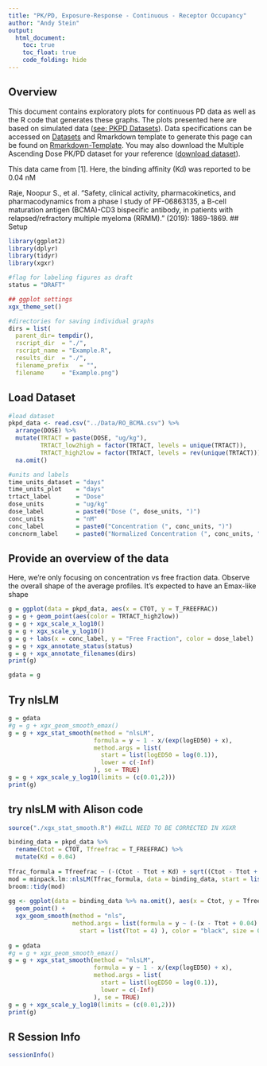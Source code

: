 ```yaml
---
title: "PK/PD, Exposure-Response - Continuous - Receptor Occupancy"
author: "Andy Stein"
output:
  html_document:
    toc: true
    toc_float: true
    code_folding: hide
---
```


## Overview
<!--START_EXPLANATION-->
This document contains exploratory plots for continuous PD data as well as the R code that generates these graphs. The plots presented here are based on simulated data ([see: PKPD Datasets](PKPD_Datasets.html)). Data specifications can be accessed on [Datasets](Datasets.html) and Rmarkdown template to generate this page can be found on [Rmarkdown-Template](Rmarkdown/Multiple_Ascending_Dose_PKPD_continuous.Rmd). You may also download the Multiple Ascending Dose PK/PD dataset for your reference ([download dataset](Data/RO_BCMA.csv)).

This data came from [1].  Here, the binding affinity (Kd) was reported to be 0.04 nM

Raje, Noopur S., et al. "Safety, clinical activity, pharmacokinetics, and pharmacodynamics from a phase I study of PF-06863135, a B-cell maturation antigen (BCMA)-CD3 bispecific antibody, in patients with relapsed/refractory multiple myeloma (RRMM)." (2019): 1869-1869.
<!--END_EXPLANATION-->
## Setup

```r
library(ggplot2)
library(dplyr)
library(tidyr)
library(xgxr)

#flag for labeling figures as draft
status = "DRAFT"

## ggplot settings
xgx_theme_set()

#directories for saving individual graphs
dirs = list(
  parent_dir= tempdir(),
  rscript_dir  = "./",
  rscript_name = "Example.R",
  results_dir  = "./",
  filename_prefix   = "",
  filename     = "Example.png")
```

## Load Dataset

```r
#load dataset
pkpd_data <- read.csv("../Data/RO_BCMA.csv") %>%
  arrange(DOSE) %>%
  mutate(TRTACT = paste(DOSE, "ug/kg"),
         TRTACT_low2high = factor(TRTACT, levels = unique(TRTACT)), 
         TRTACT_high2low = factor(TRTACT, levels = rev(unique(TRTACT)))) %>%
  na.omit()

#units and labels
time_units_dataset = "days"
time_units_plot    = "days"
trtact_label       = "Dose"
dose_units         = "ug/kg"
dose_label         = paste0("Dose (", dose_units, ")")
conc_units         = "nM"
conc_label         = paste0("Concentration (", conc_units, ")")
concnorm_label     = paste0("Normalized Concentration (", conc_units, ")/", dose_units)

```


## Provide an overview of the data
<!--START_EXPLANATION-->
Here, we're only focusing on concentration vs free fraction data.  Observe the overall shape of the average profiles. It's expected to have an Emax-like shape
<!--END_EXPLANATION-->
```r

g = ggplot(data = pkpd_data, aes(x = CTOT, y = T_FREEFRAC))
g = g + geom_point(aes(color = TRTACT_high2low))
g = g + xgx_scale_x_log10()
g = g + xgx_scale_y_log10()
g = g + labs(x = conc_label, y = "Free Fraction", color = dose_label)
g = g + xgx_annotate_status(status)
g = g + xgx_annotate_filenames(dirs)
print(g)

gdata = g

```

## Try nlsLM 
```r
g = gdata
#g = g + xgx_geom_smooth_emax()
g = g + xgx_stat_smooth(method = "nlsLM",
                        formula = y ~ 1 - x/(exp(logED50) + x),
                        method.args = list(
                          start = list(logED50 = log(0.1)),
                          lower = c(-Inf)
                        ), se = TRUE)
g = g + xgx_scale_y_log10(limits = (c(0.01,2)))
print(g)

```

## try nlsLM with Alison code
```r
source("./xgx_stat_smooth.R") #WILL NEED TO BE CORRECTED IN XGXR

binding_data = pkpd_data %>%
  rename(Ctot = CTOT, Tfreefrac = T_FREEFRAC) %>%
  mutate(Kd = 0.04)
 
Tfrac_formula = Tfreefrac ~ (-(Ctot - Ttot + Kd) + sqrt((Ctot - Ttot + Kd)^2 + 4 * Ttot * Kd))/ (2 * Ttot)
mod = minpack.lm::nlsLM(Tfrac_formula, data = binding_data, start = list(Ttot = 1))
broom::tidy(mod)
 
gg <- ggplot(data = binding_data %>% na.omit(), aes(x = Ctot, y = Tfreefrac)) +
  geom_point() +
  xgx_geom_smooth(method = "nls", 
                  method.args = list(formula = y ~ (-(x - Ttot + 0.04) + sqrt((x - Ttot + 0.04)^2 + 4 * Ttot * 0.04))/(2 * Ttot),
                    start = list(Ttot = 4) ), color = "black", size = 0.5, alpha = 0.25)
 
g = gdata
#g = g + xgx_geom_smooth_emax()
g = g + xgx_stat_smooth(method = "nlsLM",
                        formula = y ~ 1 - x/(exp(logED50) + x),
                        method.args = list(
                          start = list(logED50 = log(0.1)),
                          lower = c(-Inf)
                        ), se = TRUE)
g = g + xgx_scale_y_log10(limits = (c(0.01,2)))
print(g)
```


## R Session Info
```r
sessionInfo()
```

